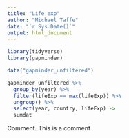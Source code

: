 ```yaml
---
title: "Life exp"
author: "Michael Taffe"
date: "`r Sys.Date()`"
output: html_document
---
```


```r
library(tidyverse)
library(gapminder)
```
```r
data("gapminder_unfiltered")
```
```r
gapminder_unfiltered %>% 
  group_by(year) %>% 
  filter(lifeExp == max(lifeExp)) %>% 
  ungroup() %>% 
  select(year, country, lifeExp) ->
  sumdat
```

Comment. This is a comment

